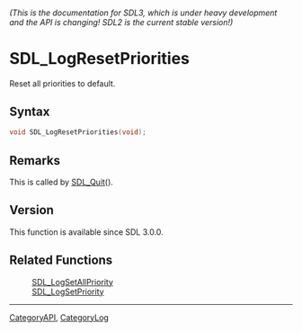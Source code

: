====== (This is the documentation for SDL3, which is under heavy development and the API is changing! SDL2 is the current stable version!) ======
= SDL_LogResetPriorities =

Reset all priorities to default.

== Syntax ==

<syntaxhighlight lang='c'>
void SDL_LogResetPriorities(void);
</syntaxhighlight>

== Remarks ==

This is called by [[SDL_Quit]]().

== Version ==

This function is available since SDL 3.0.0.

== Related Functions ==

:[[SDL_LogSetAllPriority]]
:[[SDL_LogSetPriority]]

----
[[CategoryAPI]], [[CategoryLog]]


